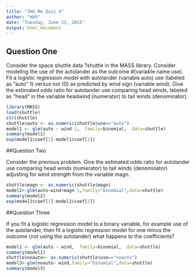 ```yaml
---
title: "JHU_Rm Quiz 4"
author: "mbh"
date: "Tuesday, June 23, 2015"
output: html_document
---
```


## Question One
Consider the space shuttle data ?shuttle in the MASS library. Consider modeling the use of the autolander as the outcome #(variable name use). Fit a logistic regression model with autolander (variable auto) use (labeled as "auto" 1) versus not (0) as predicted by wind sign (variable wind). Give the estimated odds ratio for autolander use comparing head winds, labeled as "head" in the variable headwind (numerator) to tail winds (denominator).

```r
library(MASS)
load(shuttle)
str(shuttle)
shuttle$auto <- as.numeric(shuttle$use=="auto")
model1 <- glm(auto ~ wind-1,  family=binomial,  data=shuttle)
summary(model1)
exp(model1$coef[1]-model1$coef[2])
```



##Question Two

Consider the previous problem. Give the estimated odds ratio for autolander use comparing head winds (numerator) to tail winds (denominator) adjusting for wind strength from the variable magn.

```r
shuttle$magn <- as.numeric(shuttle$magn)
model2<-glm(auto~wind+magn-1,family="binomial",data=shuttle)
summary(model2)
exp(model2$coef[1]-model2$coef[2])
```

##Question Three

If you fit a logistic regression model to a binary variable, for example use of the autolander,
then fit a logistic regression model for one minus the outcome (not using the autolander) 
what happens to the coefficients?

```r
model1 <- glm(auto ~ wind,  family=binomial,  data=shuttle)
summary(model1)
shuttle$noauto<- as.numeric(shuttle$use=="noauto")
model3<-glm(noauto~ wind,family="binomial",data=shuttle)
summary(model3)
```